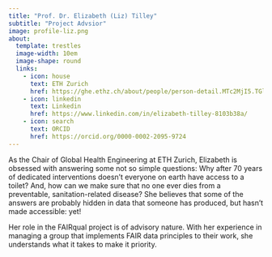 ```yaml
---
title: "Prof. Dr. Elizabeth (Liz) Tilley"
subtitle: "Project Advsior"
image: profile-liz.png
about:
  template: trestles
  image-width: 10em
  image-shape: round
  links:
    - icon: house
      text: ETH Zurich
      href: https://ghe.ethz.ch/about/people/person-detail.MTc2MjI5.TGlzdC80MTI2LC0xNDYwMDMwNTU3.html
    - icon: linkedin
      text: Linkedin
      href: https://www.linkedin.com/in/elizabeth-tilley-8103b38a/
    - icon: search
      text: ORCID
      href: https://orcid.org/0000-0002-2095-9724
---
```


As the Chair of Global Health Engineering at ETH Zurich, Elizabeth is obsessed with answering some not so simple questions: Why after 70 years of dedicated interventions doesn’t everyone on earth have access to a toilet? And, how can we make sure that no one ever dies from a preventable, sanitation-related disease? She believes that some of the answers are probably hidden in data that someone has produced, but hasn’t made accessible: yet!

Her role in the FAIRqual project is of advisory nature. With her experience in managing a group that implements FAIR data principles to their work, she understands what it takes to make it priority.
